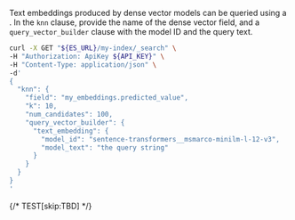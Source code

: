 


Text embeddings produced by dense vector models can be queried using a
<DocLink slug="/serverless/elasticsearch/knn-search" section="knn-semantic-search" text="kNN search" />.
In the `knn` clause, provide the name of the
dense vector field, and a `query_vector_builder` clause with the model ID and
the query text.

```bash
curl -X GET "${ES_URL}/my-index/_search" \
-H "Authorization: ApiKey ${API_KEY}" \
-H "Content-Type: application/json" \
-d'
{
  "knn": {
    "field": "my_embeddings.predicted_value",
    "k": 10,
    "num_candidates": 100,
    "query_vector_builder": {
      "text_embedding": {
        "model_id": "sentence-transformers__msmarco-minilm-l-12-v3",
        "model_text": "the query string"
      }
    }
  }
}
'
```
{/* TEST[skip:TBD] */}
